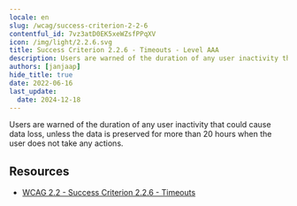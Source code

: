 ```yaml
---
locale: en
slug: /wcag/success-criterion-2-2-6
contentful_id: 7vz3atD0EK5xeWZsfPPqXV
icon: /img/light/2.2.6.svg
title: Success Criterion 2.2.6 - Timeouts - Level AAA
description: Users are warned of the duration of any user inactivity that could cause data loss, unless the data is preserved for more than 20 hours when the user does not take any actions.
authors: [janjaap]
hide_title: true
date: 2022-06-16
last_update:
  date: 2024-12-18
---
```


<Hero
  title="Timeouts"
  image="/img/light/2.2.6.svg"
  alt="WCAG 2.2.6 icon"
  prefix="Success Criterion 2.2.6"
  suffix="Level AAA"
/>

Users are warned of the duration of any user inactivity that could cause data loss, unless the data is preserved for more than 20 hours when the user does not take any actions.

## Resources

- [WCAG 2.2 - Success Criterion 2.2.6 - Timeouts](https://www.w3.org/TR/WCAG22/#timeouts)
